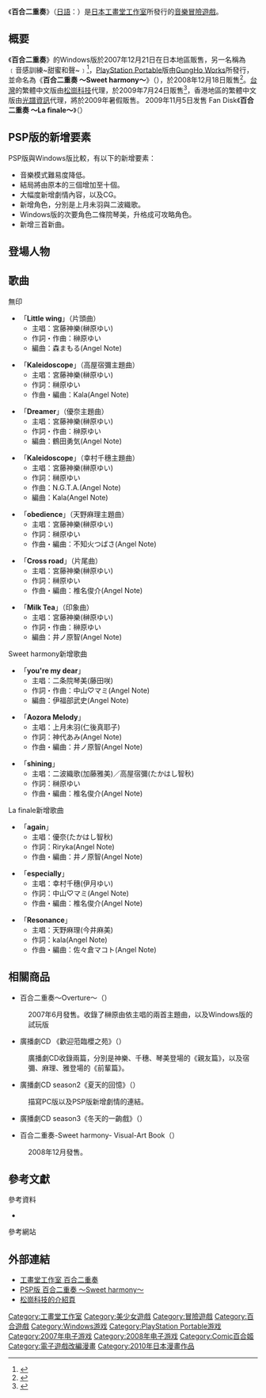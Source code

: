 {{Infobox animanga/Headerofja
|標題= 百合二重奏
|圖像= Solfège_Game_Cover.jpg
|尺寸= 
|說明= 
|日文名稱= ソルフェージュ
|英文名稱= Solfège
|假名= 
|羅馬字= Sorufēju
|類型= 音樂冒險遊戲
}}
{{Infobox animanga/name
|作品原名= {{lang|ja|ソルフェージュ}}
|官方譯名= 
|正式譯名= {{flagicon|Taiwan}} {{flagicon|Hong Kong}} 百合二重奏
|常用譯名= {{flagicon|China}} 聲樂練習法
}}
{{Infobox animanga/Game
|標題= 
|遊戲類型= [[冒險遊戲|冒險遊戲]]、[[音樂遊戲|音樂遊戲]]
|使用平臺= [[Microsoft_Windows|Windows]]2000/XP/Vista<br />[[PlayStation_Portable|PlayStation Portable]]
|最低配備= 
|推薦配備= 
|遊戲引擎= 
|修正檔= 
|開發團隊= {{flagicon|Japan}} [[工畫堂工作室|工畫堂工作室]]（Windows版）<br />{{flagicon|Japan}} [[GungHo_Works|GungHo Works]]（PSP版）
|代理商= {{flagicon|Japan}} [[工畫堂工作室|工畫堂工作室]]<br />{{flagicon|Taiwan}} [[松崗科技|松崗科技]]<br />{{flagicon|Hong Kong}} [[光譜資訊|光譜資訊]]
|製作人= 
|監製= 
|腳本= 
|人物設定= [[椋本夏夜|椋本夏夜]]
|音樂= 
|媒體= [[DVD-ROM|DVD-ROM]] x1（Windows版）<br />[[UMD|UMD]] x1（PSP版）
|遊戲人數= 1人
|發售日= {{flagicon|Japan}} 2007年12月21日（Windows版）<br />{{flagicon|Japan}} 2008年12月18日（PSP版）<br />{{flagicon|Taiwan}} 2009年7月24日
|啟用時期= 
|售價= {{flagicon|Japan}} [[日幣|日幣]]9240圓（含稅）（Windows版）<br /> {{flagicon|Japan}} 日幣8190圓（含稅）<br />{{flagicon|Taiwan}} [[新台幣|新台幣]]1080圓
|銷售數量= 
|對象年齡= [[CERO|CERO]]：B
|周邊界面= 
|內容圖片= 
|名字變更= 
|結局數= 3（Windows版）<br />10（PSP版）
|記錄檔數= 
|記錄檔容量= 
|快速記錄= 
|快速讀取= 
|繼續遊戲= 
|畫面尺寸= 
|全螢幕表示模式= 
|音樂形式= 
|角色配音= 有
|訊息回顧= 有
|CG模式= 有
|音樂模式= 有
|回憶模式= 有
|訊息略過= 有
|自動模式= 有
|其他= 
}}
{{Infobox animanga/Footerofja}}

《'''百合二重奏'''》（[[日語|日語]]：{{lang|ja|ソルフェージュ}}）是[[日本|日本]][[工畫堂工作室|工畫堂工作室]]所發行的[[音樂遊戲|音樂]][[冒險遊戲|冒險遊戲]]。

== 概要 ==
《'''百合二重奏'''》的Windows版於2007年12月21日在日本地區販售，另一名稱為﹝音感訓練~甜蜜和聲~﹞<ref>{{cite web|url=http://www.4gamer.net/games/039/G003921/20071012022/|script-title=ja:ミュージックACT/ADV「ソルフェージュ」のプロモムービー＆新情報|publisher=4Gamer.net|accessdate=2009-06-30|language=ja|archive-date=2019-04-22|archive-url=https://web.archive.org/web/20190422055229/https://www.4gamer.net/games/039/G003921/20071012022/|dead-url=no}}</ref>，[[PlayStation_Portable|PlayStation Portable]]版由[[GungHo_Works|GungHo Works]]所發行，並命名為《'''百合二重奏 ～Sweet harmony～'''》（{{lang|ja|ソルフェージュ 〜Sweet harmony〜}}），於2008年12月18日販售<ref>{{cite web|url=http://www.amazon.co.jp/dp/B001C6J4J4/|title=ソルフェージュ~Sweet harmony~(通常版)|publisher=[[Amazon.com|Amazon.co.jp]]|accessdate=2013年9月9日|language=ja}}</ref>。[[台灣|台灣]]的繁體中文版由[[松崗科技|松崗科技]]代理，於2009年7月24日販售<ref>{{cite web |url=http://gnn.gamer.com.tw/5/38255.html |title=描述女性間戀愛題材 《百合二重奏》正式在台上市 |publisher=巴哈姆特電玩資訊站 |accessdate=2009-08-11 |language=zh-hant |archive-date=2019-01-30 |archive-url=https://web.archive.org/web/20190130053159/https://gnn.gamer.com.tw/5/38255.html |dead-url=no }}</ref>，香港地區的繁體中文版由[[光譜資訊|光譜資訊]]代理，將於2009年暑假販售。
2009年11月5日发售 Fan Disk《'''百合二重奏 ～La finale～ '''》（{{lang|ja|ソルフェージュ～La finale～}}）

== PSP版的新增要素 ==
PSP版與Windows版比較，有以下的新增要素：
*音樂模式難易度降低。
*結局將由原本的三個增加至十個。
*大幅度新增劇情內容，以及CG。
*新增角色，分別是上月未羽與二波織歌。
*Windows版的次要角色二條院琴美，升格成可攻略角色。
*新增三首新曲。

== 登場人物 ==
; {{nihongo|宮藤 神樂|宮藤 かぐら（みやふじ かぐら）||[[配音員|配音員]]：[[榊原由依|榊原由依]]}}
:
; {{nihongo|高屋 宿彌|高屋 すくね（たかや すくね）||配音員：[[高橋智秋|高橋智秋]]}}
:
; {{nihongo|優奈|ゆうな||配音員：高橋智秋}}
:
; {{nihongo|幸村 千穗|幸村 ちほ（こうむら ちほ）||配音員：[[伊月唯|伊月唯]]}}
:
; {{nihongo|天野 麻理|天野 まり（あまの まり）||配音員：[[今井麻美|今井麻美]]}}
:
; {{nihongo|二條院 琴美|二条院 琴美（にじょういん ことみ）||配音員：[[藤田咲|藤田咲]]}}
:
; {{nihongo|垣之內 雅|垣之内 雅（かきのうち みやび）||配音員：[[今野宏美|今野宏美]]}}
:
; {{nihongo|弗羅倫斯·M·史密斯|フローレンス＝M＝スミス||配音員：[[笹島かほる|笹島かほる]]}}
:
; {{nihongo|高屋 葵|高屋 葵（たかや あおい）||配音員：[[稻田佳乃香|稻田佳乃香]]}}
:
; {{nihongo|上月 未羽|上月 未羽（こうづき みう）||配音員：[[仁後真耶子|仁後真耶子]]}}
:
; {{nihongo|二波 織歌|二波 織歌（ふたみ おりか）||配音員：[[加藤雅美|加藤雅美]]}}
:
== 歌曲 ==
; 無印
* 「'''Little wing'''」（片頭曲）
**主唱：宮藤神樂(榊原ゆい)
**作詞・作曲：榊原ゆい
**編曲：森まもる(Angel Note)

* 「'''Kaleidoscope'''」（高屋宿彌主題曲）
**主唱：宮藤神樂(榊原ゆい)
**作詞：榊原ゆい
**作曲・編曲：Kala(Angel Note)

* 「'''Dreamer'''」（優奈主題曲）
**主唱：宮藤神樂(榊原ゆい)
**作詞・作曲：榊原ゆい
**編曲：鶴田勇気(Angel Note)

* 「'''Kaleidoscope'''」（幸村千穗主題曲）
**主唱：宮藤神樂(榊原ゆい)
**作詞：榊原ゆい
**作曲：N.G.T.A.(Angel Note)
**編曲：Kala(Angel Note)

* 「'''obedience'''」（天野麻理主題曲）
**主唱：宮藤神樂(榊原ゆい)
**作詞：榊原ゆい
**作曲・編曲：不知火つばさ(Angel Note)

* 「'''Cross road'''」（片尾曲）
**主唱：宮藤神樂(榊原ゆい)
**作詞：榊原ゆい
**作曲・編曲：椎名俊介(Angel Note)

* 「'''Milk Tea'''」（印象曲）
**主唱：宮藤神樂(榊原ゆい)
**作詞・作曲：榊原ゆい
**編曲：井ノ原智(Angel Note)

; Sweet harmony新增歌曲
* 「'''you're my dear'''」
**主唱：二条院琴美(藤田咲)
**作詞・作曲：中山♡マミ(Angel Note)
**編曲：伊福部武史(Angel Note)

* 「'''Aozora Melody'''」
**主唱：上月未羽(仁後真耶子)
**作詞：神代あみ(Angel Note)
**作曲・編曲：井ノ原智(Angel Note)

* 「'''shining'''」
**主唱：二波織歌(加藤雅美)／高屋宿彌(たかはし智秋)
**作詞：榊原ゆい
**作曲・編曲：椎名俊介(Angel Note)

; La finale新增歌曲
* 「'''again'''」
**主唱：優奈(たかはし智秋)
**作詞：Riryka(Angel Note)
**作曲・編曲：井ノ原智(Angel Note)

* 「'''especially'''」
**主唱：幸村千穗(伊月ゆい)
**作詞：中山♡マミ(Angel Note)
**作曲・編曲：椎名俊介(Angel Note)

* 「'''Resonance'''」
**主唱：天野麻理(今井麻美)
**作詞：kala(Angel Note)
**作曲・編曲：佐々倉マコト(Angel Note)

== 相關商品 ==
*百合二重奏～Overture～（{{lang|ja|ソルフェージュ～Overture～}}）
:2007年6月發售。收錄了榊原由依主唱的兩首主題曲，以及Windows版的試玩版
*廣播劇CD 《歡迎蒞臨櫻之苑》（{{lang|ja|ドラマCD『桜の苑へようこそ』}}）
:廣播劇CD收錄兩篇，分別是神樂、千穗、琴美登場的《親友篇》，以及宿彌、麻理、雅登場的《前輩篇》。
*廣播劇CD season2《夏天的回憶》（{{lang|ja|ドラマCD season2『なつのおもいで』}}）
:描寫PC版以及PSP版新增劇情的連結。
*廣播劇CD season3《冬天的一齣戲》（{{lang|ja|ドラマCD season3『ふゆのひとこま』}}）
:
*百合二重奏-Sweet harmony- Visual-Art Book（{{lang|ja|ソルフェージュ‐Sweet harmony‐ビジュアル・ガイドブック}}）
:2008年12月發售。

== 參考文獻 ==
<div class="references-small">
;參考資料
*{{Cite web|url=http://www.getchu.com/soft.phtml?id=412385|script-title=ja:ソルフェージュ 初回限定版 DVD 初回限定版|publisher=Getchu.com|accessdate=2015年3月16日|language=ja|archive-date=2020年9月27日|archive-url=https://web.archive.org/web/20200927172404/http://www.getchu.com/soft.phtml?id=412385|dead-url=no}}

;參考網站
<references />
</div>

== 外部連結 ==
* [http://www.kogado.com/html/kuroneko/sol/ 工畫堂工作室 百合二重奏] {{Wayback|url=http://www.kogado.com/html/kuroneko/sol/ |date=20160820193205 }}{{ja icon}}
* [https://web.archive.org/web/20090514073416/http://www.gunghoworks.jp/game/solf/ PSP版 百合二重奏 〜Sweet harmony〜]{{ja icon}}
* [https://web.archive.org/web/20090726054538/http://www.gump.com.tw/products/Product.aspx?Id=2287 松崗科技的介紹頁]{{zh-tw}}

{{工畫堂}}

{{DEFAULTSORT:Solfège}}
[[Category:工畫堂工作室|Category:工畫堂工作室]]
[[Category:美少女遊戲|Category:美少女遊戲]]
[[Category:冒險遊戲|Category:冒險遊戲]]
[[Category:百合遊戲|Category:百合遊戲]]
[[Category:Windows游戏|Category:Windows游戏]]
[[Category:PlayStation_Portable游戏|Category:PlayStation Portable游戏]]
[[Category:2007年电子游戏|Category:2007年电子游戏]]
[[Category:2008年电子游戏|Category:2008年电子游戏]]
[[Category:Comic百合姬|Category:Comic百合姬]]
[[Category:電子遊戲改編漫畫|Category:電子遊戲改編漫畫]]
[[Category:2010年日本漫畫作品|Category:2010年日本漫畫作品]]